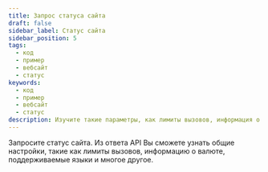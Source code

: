 ```yaml
---
title: Запрос статуса сайта
draft: false
sidebar_label: Статус сайта
sidebar_position: 5
tags:
  - код
  - пример
  - вебсайт
  - статус
keywords:
  - код
  - пример
  - вебсайт
  - статус
description: Изучите такие параметры, как лимиты вызовов, информация о валюте и поддерживаемых языках с помощью запроса состояния сайта. Изучите этот пример API.
---
```



Запросите статус сайта. Из ответа API Вы сможете узнать общие настройки, такие как лимиты вызовов, информацию о валюте, поддерживаемые языки и многое другое.

<SandboxIframe sandbox={sandboxes.website_status}/>
